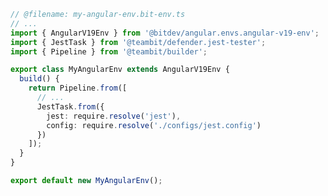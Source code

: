 ```ts
// @filename: my-angular-env.bit-env.ts
// ...
import { AngularV19Env } from '@bitdev/angular.envs.angular-v19-env';
import { JestTask } from '@teambit/defender.jest-tester';
import { Pipeline } from '@teambit/builder';

export class MyAngularEnv extends AngularV19Env {
  build() {
    return Pipeline.from([
      // ...
      JestTask.from({
        jest: require.resolve('jest'),
        config: require.resolve('./configs/jest.config')
      })
    ]);
  }
}

export default new MyAngularEnv();
```
